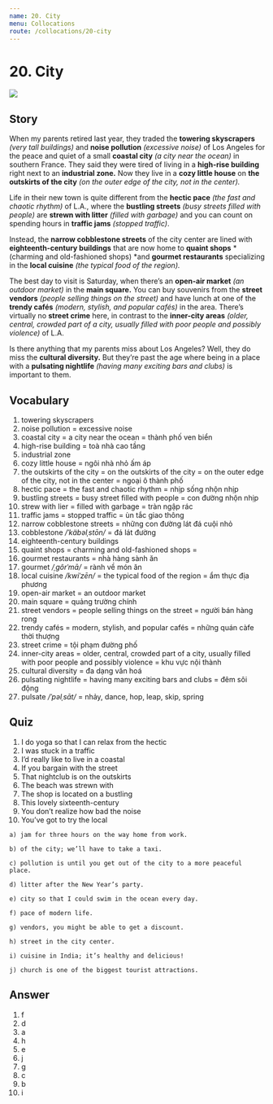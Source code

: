 ```yaml
---
name: 20. City
menu: Collocations
route: /collocations/20-city
---
```



# 20. City

<Image src="/public/city.jpg"/>

## Story

When my parents retired last year, they traded the **towering skyscrapers** _(very tall buildings)_ and **noise pollution** _(excessive noise)_ of Los Angeles for the peace and quiet of a small **coastal city** _(a city near the ocean)_ in southern France. They said they were tired of living in a **high-rise building** right next to an **industrial zone.** Now they live in a **cozy little house** on **the outskirts of the city** _(on the outer edge of the city, not in the center)._

Life in their new town is quite different from the **hectic pace** _(the fast and chaotic rhythm)_ of L.A., where the **bustling streets** _(busy streets filled with people)_ are **strewn with litter** _(filled with garbage)_ and you can count on spending hours in **traffic jams** _(stopped traffic)_.

Instead, the **narrow cobblestone streets** of the city center are lined with **eighteenth-century buildings** that are now home to **quaint shops** *(charming and old-fashioned shops) *and **gourmet restaurants** specializing in the **local cuisine** _(the typical food of the region)._

The best day to visit is Saturday, when there’s an **open-air market** _(an outdoor market)_ in the **main square.** You can buy souvenirs from the **street vendors** _(people selling things on the street)_ and have lunch at one of the **trendy cafés** _(modern, stylish, and popular cafés)_ in the area. There’s virtually no **street crime** here, in contrast to the **inner-city areas** _(older, central, crowded part of a city, usually filled with poor people and possibly violence)_ of L.A.

Is there anything that my parents miss about Los Angeles? Well, they do miss the **cultural diversity.** But they’re past the age where being in a place with a **pulsating nightlife** _(having many exciting bars and clubs)_ is important to them.

## Vocabulary

1. towering skyscrapers
2. noise pollution = excessive noise
3. coastal city = a city near the ocean = thành phố ven biển
4. high-rise building = toà nhà cao tầng
5. industrial zone
6. cozy little house = ngôi nhà nhỏ ấm áp
7. the outskirts of the city = on the outskirts of the city = on the outer edge of the city, not in the center = ngoại ô thành phố
8. hectic pace = the fast and chaotic rhythm = nhịp sống nhộn nhịp
9. bustling streets = busy street filled with people = con đường nhộn nhịp
10. strew with lier = filled with garbage = tràn ngập rác
11. traffic jams = stopped traffic = ùn tắc giao thông
12. narrow cobblestone streets = những con đường lát đá cuội nhỏ
13. cobblestone _/ˈkäbəlˌstōn/_ = đá lát đường
14. eighteenth-century buildings
15. quaint shops = charming and old-fashioned shops =
16. gourmet restaurants = nhà hàng sành ăn
17. gourmet _/ˌgôrˈmā/_ = rành về món ăn
18. local cuisine _/kwiˈzēn/_ = the typical food of the region = ẩm thực địa phương
19. open-air market = an outdoor market
20. main square = quảng trường chính
21. street vendors = people selling things on the street = người bán hàng rong
22. trendy cafés = modern, stylish, and popular cafés = những quán càfe thời thượng
23. street crime = tội phạm đường phố
24. inner-city areas = older, central, crowded part of a city, usually filled with poor people and possibly violence = khu vực nội thành
25. cultural diversity = đa dạng văn hoá
26. pulsating nightlife = having many exciting bars and clubs = đêm sôi động
27. pulsate _/ˈpəlˌsāt/_ = nhảy, dance, hop, leap, skip, spring

## Quiz

1. I do yoga so that I can relax from the hectic
2. I was stuck in a traffic
3. I’d really like to live in a coastal
4. If you bargain with the street
5. That nightclub is on the outskirts
6. The beach was strewn with
7. The shop is located on a bustling
8. This lovely sixteenth-century
9. You don’t realize how bad the noise
10. You’ve got to try the local

```
a) jam for three hours on the way home from work.

b) of the city; we’ll have to take a taxi.

c) pollution is until you get out of the city to a more peaceful place.

d) litter after the New Year’s party.

e) city so that I could swim in the ocean every day.

f) pace of modern life.

g) vendors, you might be able to get a discount.

h) street in the city center.

i) cuisine in India; it’s healthy and delicious!

j) church is one of the biggest tourist attractions.
```

## Answer

1. f
2. d
3. a
4. h
5. e
6. j
7. g
8. c
9. b
10. i
